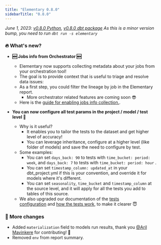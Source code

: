 ```yaml
---
title: "Elementary 0.8.0"
sidebarTitle: "0.8.0"
---
```


_June 1, 2023: [v0.8.0 Python](https://github.com/elementary-data/elementary/releases/tag/v0.8.0), [v0.8.0 dbt package](https://github.com/elementary-data/dbt-data-reliability/releases/tag/0.8.0)_
_As this is a minor version bump, you need to run `dbt run -s elementary`_

### 🔥 What's new?

- **🆕 Jobs info from Orchestrator 🆕**

  - Elementary now supports collecting metadata about your jobs from your orchestration tool!
  - The goal is to provide context that is useful to triage and resolve data issues:
  - As a first step, you could filter the lineage by job in the Elementary report.
    - More orchestrator related features are coming soon 😎
  - Here is the [guide for enabling jobs info collection.](https://docs.elementary-data.com/deployment-and-configuration/collect-job-data).

- **You can now configure all test params in the project / model / test level 🤯**
  - Why is it useful?
    - It enables you to tailor the tests to the dataset and get higher level of accuracy!
    - You can leverage inheritance, configure at a higher level (like folder of models) and save the need to configure by test.
  - Some examples:
    - You can set `days_back: 90` to tests with `time_bucket: period: week`, and `days_back: 7` to tests with `time_bucket: period: hour` .
    - You can set `timestamp_column: updated_at` in your dbt_project.yml if this is your convention, and override it for models where it's different.
    - You can set `seasonality`, `time_bucket` and `timestamp_column` at the source level, and it will apply for all the tests you add to tables of this source.
  - We also upgraded our documentation of the [tests configuration](https://docs.elementary-data.com/data-tests/elementary-tests-configuration) and [how the tests work](https://docs.elementary-data.com/data-tests/how-anomaly-detection-works), to make it clearer 😇

### 💫 More changes

- Added `materialization` field to models run results, thank you [@Aril Mavinkere](https://elementary-community.slack.com/team/U058SJFFTEU) for contributing! 🤩
- Removed `env` from report summary.
